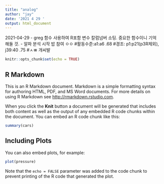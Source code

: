 ```yaml
---
title: "analog"
author: "jay"
date: '2021 4 29 '
output: html_document
---
```

2021-04-29
- greg 함수 사용하여 R포함 변수 칼럼넘버 소팅. 중요한 함수이니 기억해둘 것.
- 알파 분석 시작 밥 참여 ㅇㅇ 
#활동수준:a1:a6 .68
#경조: p1:p21(p3R제외), j39:40 .75
#ㅅㅃ 개씨발 
```r
knitr::opts_chunk$set(echo = TRUE)
```

## R Markdown

This is an R Markdown document. Markdown is a simple formatting syntax for authoring HTML, PDF, and MS Word documents. For more details on using R Markdown see <http://rmarkdown.rstudio.com>.

When you click the **Knit** button a document will be generated that includes both content as well as the output of any embedded R code chunks within the document. You can embed an R code chunk like this:

```r
summary(cars)
```

## Including Plots

You can also embed plots, for example:

```r
plot(pressure)
```

Note that the `echo = FALSE` parameter was added to the code chunk to prevent printing of the R code that generated the plot.
